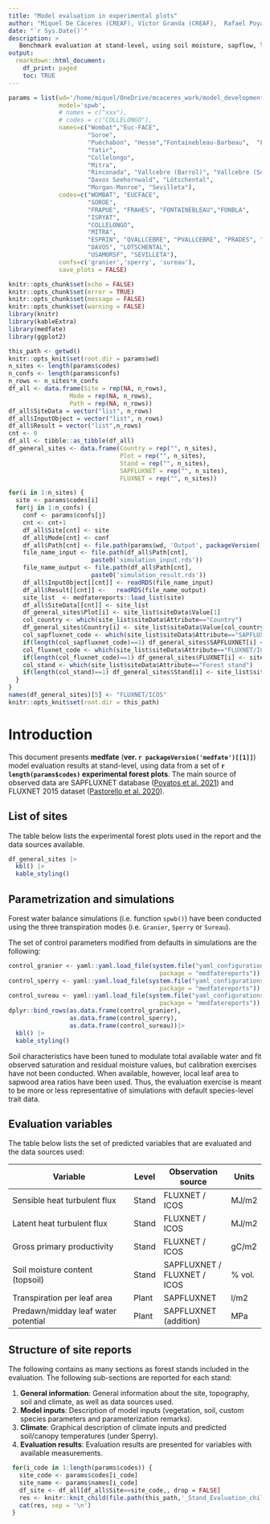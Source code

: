 ```yaml
---
title: "Model evaluation in experimental plots"
author: "Miquel De Cáceres (CREAF), Víctor Granda (CREAF),  Rafael Poyatos (CREAF), Teresa Gimeno (CREAF), Nicolas Martin-StPaul (INRAE), Antoine Cabon (WSL), Vincenzo Saponaro (U. Tuscia)"
date: "`r Sys.Date()`"
description: >
   Benchmark evaluation at stand-level, using soil moisture, sapflow, leaf water potential and eddy covariance data from instrumentalized forest plots
output: 
  rmarkdown::html_document:
    df_print: paged
    toc: TRUE
---
```




```r
params = list(wd='/home/miquel/OneDrive/mcaceres_work/model_development/medfate_development/StandLevelEvaluation/',
              model='spwb',
              # names = c("xxx"),
              # codes = c("COLLELONGO"),
              names=c("Wombat","Euc-FACE",
                      "Soroe",
                      "Puéchabon", "Hesse","Fontainebleau-Barbeau",  "Font-Blanche",
                      "Yatir",
                      "Collelongo",
                      "Mitra",
                      "Rinconada", "Vallcebre (Barrol)", "Vallcebre (Sort)", "Prades", "Can Balasc", "Alto-Tajo Armallones", "Ronda",
                      "Davos Seehornwald", "Lötschental",
                      "Morgan-Monroe", "Sevilleta"),
              codes=c("WOMBAT", "EUCFACE",
                      "SOROE",
                      "FRAPUE", "FRAHES", "FONTAINEBLEAU","FONBLA",
                      "ISRYAT",
                      "COLLELONGO",
                      "MITRA",
                      "ESPRIN", "QVALLCEBRE", "PVALLCEBRE", "PRADES", "CANBALASC", "ESPALTARM", "RONDA",
                      "DAVOS", "LOTSCHENTAL",
                      "USAMORSF", "SEVILLETA"),
              confs=c('granier','sperry', 'sureau'),
              save_plots = FALSE)

knitr::opts_chunk$set(echo = FALSE)
knitr::opts_chunk$set(error = TRUE)
knitr::opts_chunk$set(message = FALSE)
knitr::opts_chunk$set(warning = FALSE)
library(knitr)
library(kableExtra)
library(medfate)
library(ggplot2)

```

```r
this_path <- getwd()
knitr::opts_knit$set(root.dir = params$wd)
n_sites <- length(params$codes)
n_confs <- length(params$confs)
n_rows <- n_sites*n_confs
df_all <- data.frame(Site = rep(NA, n_rows), 
                 Mode = rep(NA, n_rows),
                 Path = rep(NA, n_rows))
df_all$SiteData = vector("list", n_rows)
df_all$InputObject = vector("list", n_rows)
df_all$Result = vector("list",n_rows)
cnt <- 0
df_all <- tibble::as_tibble(df_all)
df_general_sites <- data.frame(Country = rep("", n_sites),
                               Plot = rep("", n_sites),
                               Stand = rep("", n_sites),
                               SAPFLUXNET = rep("", n_sites),
                               FLUXNET = rep("", n_sites))

for(i in 1:n_sites) {
  site <- params$codes[i]
  for(j in 1:n_confs) {
    conf <- params$confs[j]
    cnt <- cnt+1
    df_all$Site[cnt] <- site
    df_all$Mode[cnt] <- conf
    df_all$Path[cnt] <- file.path(params$wd, 'Output', packageVersion('medfate')[[1]], params$model, conf, site)
    file_name_input <- file.path(df_all$Path[cnt],
                       paste0('simulation_input.rds'))
    file_name_output <- file.path(df_all$Path[cnt],
                       paste0('simulation_result.rds'))
    df_all$InputObject[[cnt]] <- readRDS(file_name_input)
    df_all$Result[[cnt]] <-   readRDS(file_name_output)
    site_list  <- medfatereports::load_list(site)
    df_all$SiteData[[cnt]] <- site_list
    df_general_sites$Plot[i] <- site_list$siteData$Value[1]
    col_country <- which(site_list$siteData$Attribute=="Country")
    df_general_sites$Country[i] <- site_list$siteData$Value[col_country]
    col_sapfluxnet_code <- which(site_list$siteData$Attribute=="SAPFLUXNET code")
    if(length(col_sapfluxnet_code)==1) df_general_sites$SAPFLUXNET[i] <- site_list$siteData$Value[col_sapfluxnet_code]
    col_fluxnet_code <- which(site_list$siteData$Attribute=="FLUXNET/ICOS code")
    if(length(col_fluxnet_code)==1) df_general_sites$FLUXNET[i] <- site_list$siteData$Value[col_fluxnet_code]
    col_stand <- which(site_list$siteData$Attribute=="Forest stand")
    if(length(col_stand)==1) df_general_sites$Stand[i] <- site_list$siteData$Value[col_stand]
  }
}
names(df_general_sites)[5] <- "FLUXNET/ICOS"
knitr::opts_knit$set(root.dir = this_path)
```

# Introduction

This document presents **medfate** (**ver. `r packageVersion('medfate')[[1]]`**) model evaluation results at stand-level, using data from a set of **`r length(params$codes)` experimental forest plots**. The main source of observed data are SAPFLUXNET database ([Poyatos et al. 2021](https://essd.copernicus.org/articles/13/2607/2021/)) and FLUXNET 2015 dataset ([Pastorello et al. 2020](https://doi.org/10.1038/s41597-020-0534-3)).

## List of sites

The table below lists the experimental forest plots used in the report and the data sources available.

```r
df_general_sites |> 
  kbl() |>
  kable_styling()
```

## Parametrization and simulations

Forest water balance simulations (i.e. function `spwb()`) have been conducted using the three transpiration modes (i.e. `Granier`, `Sperry` or `Sureau`). 

The set of control parameters modified from defaults in simulations are the following:

```r
control_granier <- yaml::yaml.load_file(system.file("yaml_configurations", "granier.yaml",
                                          package = "medfatereports"))
control_sperry <- yaml::yaml.load_file(system.file("yaml_configurations", "sperry.yaml",
                                          package = "medfatereports"))
control_sureau <- yaml::yaml.load_file(system.file("yaml_configurations", "sureau.yaml",
                                          package = "medfatereports"))
dplyr::bind_rows(as.data.frame(control_granier),
                 as.data.frame(control_sperry),
                 as.data.frame(control_sureau))|> 
  kbl() |>
  kable_styling()
```

Soil characteristics have been tuned to modulate total available water and fit observed saturation and residual moisture values, but calibration exercises have not been conducted. When available, however, local leaf area to sapwood area ratios have been used. Thus, the evaluation exercise is meant to be more or less representative of simulations with default species-level trait data.


## Evaluation variables

The table below lists the set of predicted variables that are evaluated and the data sources used:

| Variable                            | Level  | Observation source | Units |
|-------------------------------------|--------|--------------------|-------|
| Sensible heat turbulent flux        | Stand  | FLUXNET / ICOS    | MJ/m2 |
| Latent heat turbulent flux          | Stand  | FLUXNET / ICOS    | MJ/m2 |
| Gross primary productivity          | Stand  | FLUXNET / ICOS    | gC/m2 |
| Soil moisture content (topsoil)     | Stand  | SAPFLUXNET / FLUXNET / ICOS         | % vol.|
| Transpiration per leaf area         | Plant  | SAPFLUXNET         | l/m2  |
| Predawn/midday leaf water potential | Plant  | SAPFLUXNET (addition)    | MPa   |


## Structure of site reports

The following contains as many sections as forest stands included in the evaluation. The following sub-sections are reported for each stand:

 1. **General information**: General information about the site, topography, soil and climate, as well as data sources used.
 2. **Model inputs**: Description of model inputs (vegetation, soil, custom species parameters and parameterization remarks). 
 3. **Climate**: Graphical description of climate inputs and predicted soil/canopy temperatures (under Sperry).
 4. **Evaluation results**: Evaluation results are presented for variables with available measurements.

```r
 for(i_code in 1:length(params$codes)) {
   site_code <- params$codes[i_code]
   site_name <- params$names[i_code]
   df_site <- df_all[df_all$Site==site_code,, drop = FALSE]
   res <- knitr::knit_child(file.path(this_path,'_Stand_Evaluation_child.Rmd'), quiet = TRUE)
   cat(res, sep = '\n')
 }
```


